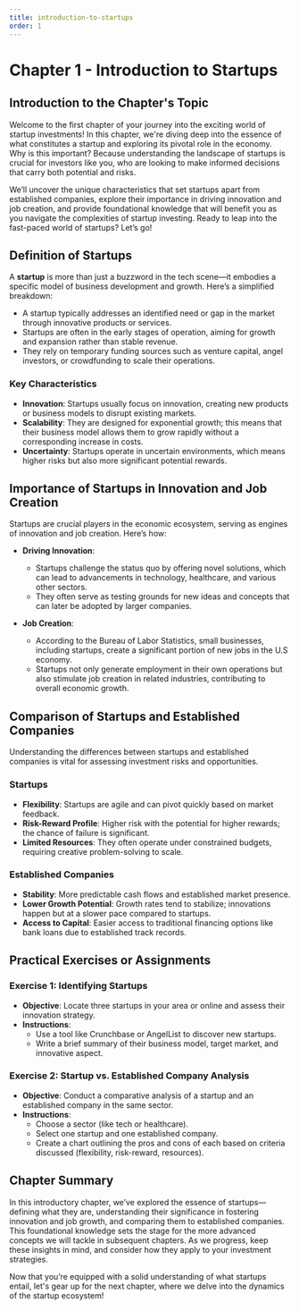 ```yaml
---
title: introduction-to-startups
order: 1
---
```


# Chapter 1 - Introduction to Startups

## Introduction to the Chapter's Topic

Welcome to the first chapter of your journey into the exciting world of startup investments! In this chapter, we're diving deep into the essence of what constitutes a startup and exploring its pivotal role in the economy. Why is this important? Because understanding the landscape of startups is crucial for investors like you, who are looking to make informed decisions that carry both potential and risks.

We’ll uncover the unique characteristics that set startups apart from established companies, explore their importance in driving innovation and job creation, and provide foundational knowledge that will benefit you as you navigate the complexities of startup investing. Ready to leap into the fast-paced world of startups? Let’s go!

## Definition of Startups

A **startup** is more than just a buzzword in the tech scene—it embodies a specific model of business development and growth. Here’s a simplified breakdown:

- A startup typically addresses an identified need or gap in the market through innovative products or services.
- Startups are often in the early stages of operation, aiming for growth and expansion rather than stable revenue.
- They rely on temporary funding sources such as venture capital, angel investors, or crowdfunding to scale their operations.

### Key Characteristics

- **Innovation**: Startups usually focus on innovation, creating new products or business models to disrupt existing markets.
- **Scalability**: They are designed for exponential growth; this means that their business model allows them to grow rapidly without a corresponding increase in costs.
- **Uncertainty**: Startups operate in uncertain environments, which means higher risks but also more significant potential rewards.

## Importance of Startups in Innovation and Job Creation

Startups are crucial players in the economic ecosystem, serving as engines of innovation and job creation. Here’s how:

- **Driving Innovation**:
  - Startups challenge the status quo by offering novel solutions, which can lead to advancements in technology, healthcare, and various other sectors.
  - They often serve as testing grounds for new ideas and concepts that can later be adopted by larger companies.

- **Job Creation**:
  - According to the Bureau of Labor Statistics, small businesses, including startups, create a significant portion of new jobs in the U.S economy.
  - Startups not only generate employment in their own operations but also stimulate job creation in related industries, contributing to overall economic growth.

## Comparison of Startups and Established Companies

Understanding the differences between startups and established companies is vital for assessing investment risks and opportunities.

### Startups

- **Flexibility**: Startups are agile and can pivot quickly based on market feedback.
- **Risk-Reward Profile**: Higher risk with the potential for higher rewards; the chance of failure is significant.
- **Limited Resources**: They often operate under constrained budgets, requiring creative problem-solving to scale.

### Established Companies

- **Stability**: More predictable cash flows and established market presence.
- **Lower Growth Potential**: Growth rates tend to stabilize; innovations happen but at a slower pace compared to startups.
- **Access to Capital**: Easier access to traditional financing options like bank loans due to established track records.

## Practical Exercises or Assignments

### Exercise 1: Identifying Startups

- **Objective**: Locate three startups in your area or online and assess their innovation strategy.
- **Instructions**:
  - Use a tool like Crunchbase or AngelList to discover new startups.
  - Write a brief summary of their business model, target market, and innovative aspect.

### Exercise 2: Startup vs. Established Company Analysis

- **Objective**: Conduct a comparative analysis of a startup and an established company in the same sector.
- **Instructions**:
  - Choose a sector (like tech or healthcare).
  - Select one startup and one established company.
  - Create a chart outlining the pros and cons of each based on criteria discussed (flexibility, risk-reward, resources).

## Chapter Summary

In this introductory chapter, we’ve explored the essence of startups—defining what they are, understanding their significance in fostering innovation and job growth, and comparing them to established companies. This foundational knowledge sets the stage for the more advanced concepts we will tackle in subsequent chapters. As we progress, keep these insights in mind, and consider how they apply to your investment strategies.

Now that you’re equipped with a solid understanding of what startups entail, let's gear up for the next chapter, where we delve into the dynamics of the startup ecosystem!
